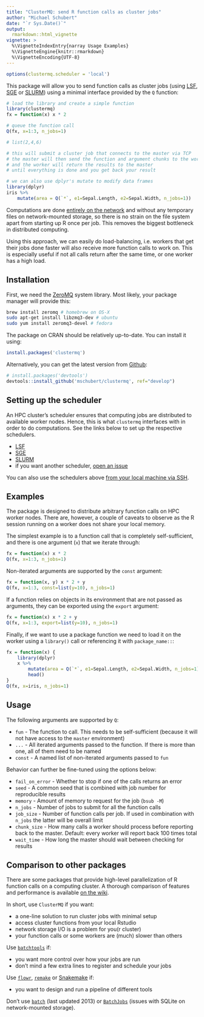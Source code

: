 ```yaml
---
title: "ClusterMQ: send R function calls as cluster jobs"
author: "Michael Schubert"
date: "`r Sys.Date()`"
output:
  rmarkdown::html_vignette
vignette: >
  %\VignetteIndexEntry{narray Usage Examples}
  %\VignetteEngine{knitr::rmarkdown}
  %\VignetteEncoding{UTF-8}
---
```


```r
options(clustermq.scheduler = 'local')
```

This package will allow you to send function calls as cluster jobs (using
[LSF](https://github.com/mschubert/clustermq/wiki/LSF),
[SGE](https://github.com/mschubert/clustermq/wiki/SGE) or
[SLURM](https://github.com/mschubert/clustermq/wiki/SLURM))
using a minimal interface provided by the `Q` function:

```r
# load the library and create a simple function
library(clustermq)
fx = function(x) x * 2

# queue the function call 
Q(fx, x=1:3, n_jobs=1)

# list(2,4,6)

# this will submit a cluster job that connects to the master via TCP
# the master will then send the function and argument chunks to the worker
# and the worker will return the results to the master
# until everything is done and you get back your result

# we can also use dplyr's mutate to modify data frames
library(dplyr)
iris %>%
    mutate(area = Q(`*`, e1=Sepal.Length, e2=Sepal.Width, n_jobs=1))
```

Computations are done [entirely on the
network](https://github.com/armstrtw/rzmq) and without any temporary files on
network-mounted storage, so there is no strain on the file system apart from
starting up R once per job. This removes the biggest bottleneck in distributed
computing.

Using this approach, we can easily do load-balancing, i.e. workers that get
their jobs done faster will also receive more function calls to work on. This
is especially useful if not all calls return after the same time, or one worker
has a high load.

## Installation

First, we need the [ZeroMQ](https://github.com/ropensci/rzmq#installation)
system library. Most likely, your package manager will provide this:

```sh
brew install zeromq # homebrew on OS-X
sudo apt-get install libzmq3-dev # ubuntu
sudo yum install zeromq3-devel # fedora
```

The package on CRAN should be relatively up-to-date. You can install it using:

```r
install.packages('clustermq')
```

Alternatively, you can get the latest version from
[Github](https://github.com/mschubert/clustermq):

```r
# install.packages('devtools')
devtools::install_github('mschubert/clustermq', ref="develop")
```

## Setting up the scheduler

An HPC cluster's scheduler ensures that computing jobs are distributed to
available worker nodes. Hence, this is what `clustermq` interfaces with in
order to do computations. See the links below to set up the respective
schedulers.

* [LSF](https://github.com/mschubert/clustermq/wiki/LSF)
* [SGE](https://github.com/mschubert/clustermq/wiki/SGE)
* [SLURM](https://github.com/mschubert/clustermq/wiki/SLURM)
* if you want another scheduler, [open an issue](https://github.com/mschubert/clustermq/issues/new)

You can also use the schedulers above [from your local machine via SSH](SSH).

## Examples

The package is designed to distribute arbitrary function calls on HPC worker
nodes. There are, however, a couple of caveats to observe as the R session
running on a worker does not share your local memory.

The simplest example is to a function call that is completely self-sufficient,
and there is one argument (`x`) that we iterate through:

```r
fx = function(x) x * 2
Q(fx, x=1:3, n_jobs=1)
```

Non-iterated arguments are supported by the `const` argument:

```r
fx = function(x, y) x * 2 + y
Q(fx, x=1:3, const=list(y=10), n_jobs=1)
```

If a function relies on objects in its environment that are not passed as
arguments, they can be exported using the `export` argument:

```r
fx = function(x) x * 2 + y
Q(fx, x=1:3, export=list(y=10), n_jobs=1)
```

Finally, if we want to use a package function we need to load it on the worker
using a `library()` call or referencing it with `package_name::`:

```r
fx = function(x) {
    library(dplyr)
    x %>%
        mutate(area = Q(`*`, e1=Sepal.Length, e2=Sepal.Width, n_jobs=1)) %>%
        head()
}
Q(fx, x=iris, n_jobs=1)
```

## Usage

The following arguments are supported by `Q`:

 * `fun` - The function to call. This needs to be self-sufficient (because it
        will not have access to the `master` environment)
 * `...` - All iterated arguments passed to the function. If there is more than
        one, all of them need to be named
 * `const` - A named list of non-iterated arguments passed to `fun`

Behavior can further be fine-tuned using the options below:

 * `fail_on_error` - Whether to stop if one of the calls returns an error
 * `seed` - A common seed that is combined with job number for reproducible results
 * `memory` - Amount of memory to request for the job (`bsub -M`)
 * `n_jobs` - Number of jobs to submit for all the function calls
 * `job_size` - Number of function calls per job. If used in combination with
        `n_jobs` the latter will be overall limit
 * `chunk_size` - How many calls a worker should process before reporting back
        to the master. Default: every worker will report back 100 times total
 * `wait_time` - How long the master should wait between checking for results

## Comparison to other packages

There are some packages that provide high-level parallelization of R function calls
on a computing cluster. A thorough comparison of features and performance is available
[on the wiki](https://github.com/mschubert/clustermq/wiki#comparison-to-other-packages).

In short, use `ClusterMQ` if you want:

* a one-line solution to run cluster jobs with minimal setup
* access cluster functions from your local Rstudio
* network storage I/O is a problem for you(r cluster)
* your function calls or some workers are (much) slower than others

Use [`batchtools`](https://github.com/mllg/batchtools) if:

* you want more control over how your jobs are run
* don't mind a few extra lines to register and schedule your jobs

Use [`flowr`](https://github.com/sahilseth/flowr),
[`remake`](https://github.com/richfitz/remake)
or [Snakemake](https://snakemake.readthedocs.io/en/latest/) if:

* you want to design and run a pipeline of different tools

Don't use [`batch`](https://cran.r-project.org/package=batch)
(last updated 2013) or [`BatchJobs`](https://github.com/tudo-r/BatchJobs)
(issues with SQLite on network-mounted storage).

